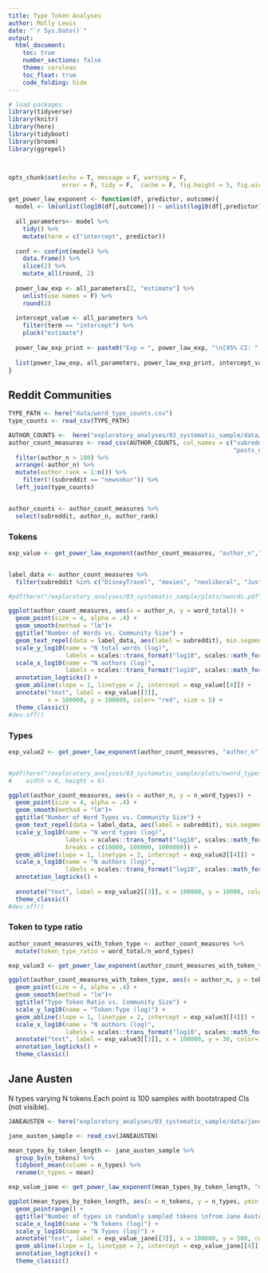 ```yaml
---
title: Type Token Analyses
author: Molly Lewis 
date: "`r Sys.Date()`"
output: 
  html_document:
    toc: true
    number_sections: false
    theme: cerulean
    toc_float: true
    code_folding: hide
---
```

  
  
```r
# load packages
library(tidyverse) 
library(knitr)
library(here)
library(tidyboot)
library(broom)
library(ggrepel)



opts_chunk$set(echo = T, message = F, warning = F, 
               error = F, tidy = F,  cache = F, fig.height = 5, fig.width = 5)

get_power_law_exponent <- function(df, predictor, outcome){
  model <- lm(unlist(log10(df[,outcome])) ~ unlist(log10(df[,predictor])))
  
  all_parameters<- model %>%
    tidy() %>%
    mutate(term = c("intercept", predictor))
  
  conf <- confint(model) %>%
    data.frame() %>%
    slice(2) %>%
    mutate_all(round, 2)
  
  power_law_exp <- all_parameters[2, "estimate"] %>% 
    unlist(use.names = F) %>%
    round(2)
  
  intercept_value <- all_parameters %>%
    filter(term == "intercept") %>%
    pluck("estimate")
  
  power_law_exp_print <- paste0("Exp = ", power_law_exp, "\n[95% CI: ",  conf[1], ", ",  conf[2], "]")
  
  list(power_law_exp, all_parameters, power_law_exp_print, intercept_value)
}
``` 



##  Reddit Communities


```r

TYPE_PATH <- here("data/word_type_counts.csv")
type_counts <- read_csv(TYPE_PATH)

AUTHOR_COUNTS <-  here("exploratory_analyses/03_systematic_sample/data/subreddit_counts_scores.csv")
author_count_measures <- read_csv(AUTHOR_COUNTS, col_names = c("subreddit","author_n","word_H","word_mean_n","word_sd","word_total","score_mean",                                                    "score_sd","score_H","comments_n_long","comments_n_all",
                                                               "posts_n_all","comments_posts_ratio")) %>%
  filter(author_n > 100) %>%
  arrange(-author_n) %>%
  mutate(author_rank = 1:n()) %>%
    filter(!(subreddit == "newsokur")) %>%
  left_join(type_counts)


author_counts <- author_count_measures %>%
  select(subreddit, author_n, author_rank)
```


### Tokens

```r
exp_value <- get_power_law_exponent(author_count_measures, "author_n","word_total")


label_data <- author_count_measures %>%
  filter(subreddit %in% c("DisneyTravel", "movies", "neoliberal", "JustCause", "FinancialCareers"))

#pdf(here("/exploratory_analyses/03_systematic_sample/plots/nwords.pdf"),width = 6, height = 6)

ggplot(author_count_measures, aes(x = author_n, y = word_total)) +
  geom_point(size = 4, alpha = .4) +
  geom_smooth(method = "lm")+
  ggtitle("Number of Words vs. Community Size") +
  geom_text_repel(data = label_data, aes(label = subreddit), min.segment.length = .2) +
  scale_y_log10(name = "N total words (log)",
                labels = scales::trans_format("log10", scales::math_format(10^.x))) +
  scale_x_log10(name = "N authors (log)",
                labels = scales::trans_format("log10", scales::math_format(10^.x)))+
  annotation_logticks() +
  geom_abline(slope = 1, linetype = 2, intercept = exp_value[[4]]) +
  annotate("text", label = exp_value[[3]],
           x = 100000, y = 100000, color= "red", size = 5) +
  theme_classic()
#dev.off()


```

### Types
```r

exp_value2 <- get_power_law_exponent(author_count_measures, "author_n","n_word_types")


#pdf(here("/exploratory_analyses/03_systematic_sample/plots/nword_types.pdf"), 
#    width = 6, height = 6)

ggplot(author_count_measures, aes(x = author_n, y = n_word_types)) +
  geom_point(size = 4, alpha = .4) +
  geom_smooth(method = "lm")+
  ggtitle("Number of Word Types vs. Community Size") +
  geom_text_repel(data = label_data, aes(label = subreddit), min.segment.length = .2) +
  scale_y_log10(name = "N word types (log)",
                labels = scales::trans_format("log10", scales::math_format(10^.x)),
                breaks = c(10000, 100000, 1000000)) +
  geom_abline(slope = 1, linetype = 2, intercept = exp_value2[[4]]) +
  scale_x_log10(name = "N authors (log)",
                labels = scales::trans_format("log10", scales::math_format(10^.x)))+
  annotation_logticks() +
  
  annotate("text", label = exp_value2[[3]], x = 100000, y = 10000, color= "red", size = 5) +
  theme_classic()
#dev.off()

```

### Token to type ratio
```r

author_count_measures_with_token_type <- author_count_measures %>%
  mutate(token_type_ratio = word_total/n_word_types)

exp_value3 <- get_power_law_exponent(author_count_measures_with_token_type, "author_n","token_type_ratio")

ggplot(author_count_measures_with_token_type, aes(x = author_n, y = token_type_ratio))  +
  geom_point(size = 4, alpha = .4) +
  geom_smooth(method = "lm")+
  ggtitle("Type Token Ratio vs. Community Size") +
  scale_y_log10(name = "Token:Type (log)") +
  geom_abline(slope = 1, linetype = 2, intercept = exp_value3[[4]]) +
  scale_x_log10(name = "N authors (log)",
                labels = scales::trans_format("log10", scales::math_format(10^.x)))+
  annotate("text", label = exp_value3[[3]], x = 100000, y = 30, color= "red", size = 5) +
  annotation_logticks() +
  theme_classic()

```


## Jane Austen

N types varying N tokens.Each point is 100 samples with bootstraped CIs (not visible).
```r
JANEAUSTEN <- here("exploratory_analyses/03_systematic_sample/data/jane_austen_tt_samples.csv")

jane_austen_sample <- read_csv(JANEAUSTEN)

mean_types_by_token_length <- jane_austen_sample %>%
  group_by(n_tokens) %>%
  tidyboot_mean(column = n_types) %>%
  rename(n_types = mean)

exp_value_jane <- get_power_law_exponent(mean_types_by_token_length, "n_tokens","n_types")

ggplot(mean_types_by_token_length, aes(x = n_tokens, y = n_types, ymin = ci_lower, ymax = ci_upper)) +
  geom_pointrange() +
  ggtitle("Number of types in randomly sampled tokens \nfrom Jane Austen Corpus") +
  scale_x_log10(name = "N Tokens (log)") +
  scale_y_log10(name = "N Types (log)") +
  annotate("text", label = exp_value_jane[[3]], x = 100000, y = 500, color= "red", size = 5) +
  geom_abline(slope = 1, linetype = 2, intercept = exp_value_jane[[4]]) +
  annotation_logticks() +
  theme_classic()
```


